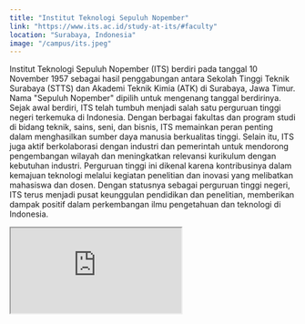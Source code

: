 ```yaml
---
title: "Institut Teknologi Sepuluh Nopember"
link: "https://www.its.ac.id/study-at-its/#faculty"
location: "Surabaya, Indonesia"
image: "/campus/its.jpeg"
---
```


Institut Teknologi Sepuluh Nopember (ITS) berdiri pada tanggal 10 November 1957 sebagai hasil penggabungan antara Sekolah Tinggi Teknik Surabaya (STTS) dan Akademi Teknik Kimia (ATK) di Surabaya, Jawa Timur. Nama "Sepuluh Nopember" dipilih untuk mengenang tanggal berdirinya. Sejak awal berdiri, ITS telah tumbuh menjadi salah satu perguruan tinggi negeri terkemuka di Indonesia. Dengan berbagai fakultas dan program studi di bidang teknik, sains, seni, dan bisnis, ITS memainkan peran penting dalam menghasilkan sumber daya manusia berkualitas tinggi. Selain itu, ITS juga aktif berkolaborasi dengan industri dan pemerintah untuk mendorong pengembangan wilayah dan meningkatkan relevansi kurikulum dengan kebutuhan industri. Perguruan tinggi ini dikenal karena kontribusinya dalam kemajuan teknologi melalui kegiatan penelitian dan inovasi yang melibatkan mahasiswa dan dosen. Dengan statusnya sebagai perguruan tinggi negeri, ITS terus menjadi pusat keunggulan pendidikan dan penelitian, memberikan dampak positif dalam perkembangan ilmu pengetahuan dan teknologi di Indonesia.

<iframe src="https://www.google.com/maps/embed?pb=!1m18!1m12!1m3!1d31659.745964981237!2d112.74765516087938!3d-7.301172265258757!2m3!1f0!2f0!3f0!3m2!1i1024!2i768!4f13.1!3m3!1m2!1s0x2dd7fa13a3fa7dd7%3A0x2b376f2c5ad1617c!2sRektorat%20ITS!5e0!3m2!1sid!2sid!4v1704526699466!5m2!1sid!2sid" className="w-full h-96 mb-32" loading="lazy" referrerpolicy="no-referrer-when-downgrade"></iframe>